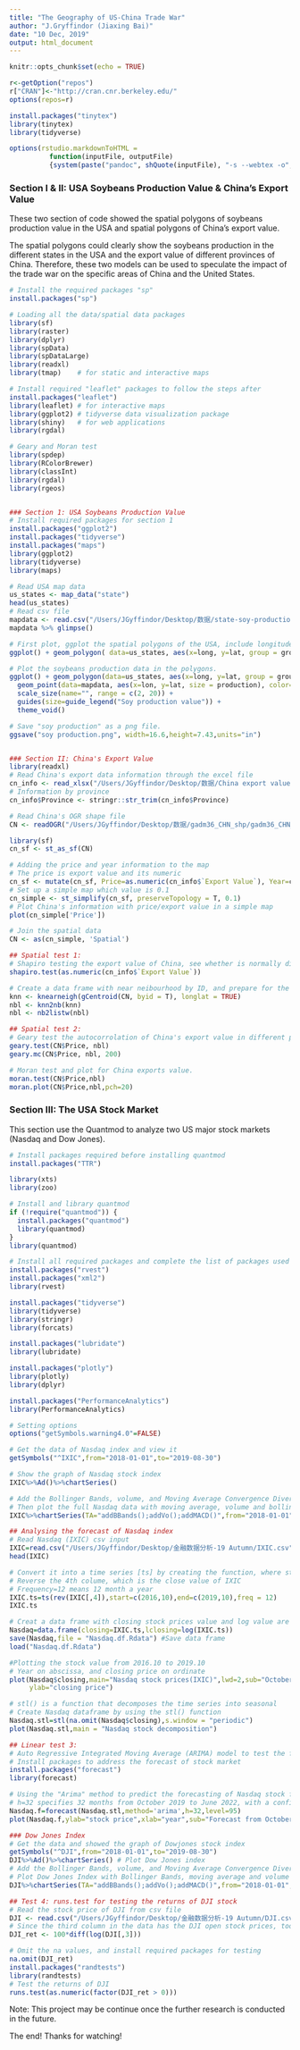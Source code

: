 ```yaml
---
title: "The Geography of US-China Trade War"
author: "J.Gryffindor (Jiaxing Bai)"
date: "10 Dec, 2019"
output: html_document
---
```


```r
knitr::opts_chunk$set(echo = TRUE)

r<-getOption("repos")
r["CRAN"]<-"http://cran.cnr.berkeley.edu/"
options(repos=r)

install.packages("tinytex")
library(tinytex)
library(tidyverse)

options(rstudio.markdownToHTML =
          function(inputFile, outputFile)
          {system(paste("pandoc", shQuote(inputFile), "-s --webtex -o", shQuote(outputFile)))})
```

### Section I & II: USA Soybeans Production Value & China’s Export Value

These two section of code showed the spatial polygons of soybeans production value in the USA and spatial polygons of China's export value. 

The spatial polygons could clearly show the soybeans production in the different states in the USA and the export value of different provinces of China. Therefore, these two models can be used to speculate the impact of the trade war on the specific areas of China and the United States.

```r

# Install the required packages "sp"
install.packages("sp")

# Loading all the data/spatial data packages
library(sf)
library(raster)
library(dplyr)
library(spData)
library(spDataLarge)
library(readxl)
library(tmap)    # for static and interactive maps

# Install required "leaflet" packages to follow the steps after 
install.packages("leaflet")
library(leaflet) # for interactive maps
library(ggplot2) # tidyverse data visualization package
library(shiny)   # for web applications
library(rgdal)

# Geary and Moran test
library(spdep)
library(RColorBrewer)
library(classInt)
library(rgdal)
library(rgeos)


### Section 1: USA Soybeans Production Value
# Install required packages for section 1
install.packages("ggplot2")
install.packages("tidyverse")
install.packages("maps")
library(ggplot2)
library(tidyverse)
library(maps)

# Read USA map data
us_states <- map_data("state")
head(us_states)
# Read csv file 
mapdata <- read.csv("/Users/JGyffindor/Desktop/数据/state-soy-production.csv", header=TRUE, stringsAsFactors=FALSE)
mapdata %>% glimpse()

# First plot, ggplot the spatial polygons of the USA, include longitude and latitude.
ggplot() + geom_polygon( data=us_states, aes(x=long, y=lat, group = group),color="blue", fill="grey10" )

# Plot the soybeans production data in the polygons.
ggplot() + geom_polygon(data=us_states, aes(x=long, y=lat, group = group),color="blue", fill="grey92" ) + 
  geom_point(data=mapdata, aes(x=lon, y=lat, size = production), color="black") + 
  scale_size(name="", range = c(2, 20)) + 
  guides(size=guide_legend("Soy production value")) +
  theme_void()

# Save "soy production" as a png file.
ggsave("soy production.png", width=16.6,height=7.43,units="in")


### Section II: China's Export Value
library(readxl)
# Read China's export data information through the excel file
cn_info <- read_xlsx("/Users/JGyffindor/Desktop/数据/China export value.xlsx")
# Information by province
cn_info$Province <- stringr::str_trim(cn_info$Province) 

# Read China's OGR shape file
CN <- readOGR("/Users/JGyffindor/Desktop/数据/gadm36_CHN_shp/gadm36_CHN_1.shp")

library(sf)
cn_sf <- st_as_sf(CN) 

# Adding the price and year information to the map
# The price is export value and its numeric
cn_sf <- mutate(cn_sf, Price=as.numeric(cn_info$`Export Value`), Year=cn_info$Year)
# Set up a simple map which value is 0.1
cn_simple <- st_simplify(cn_sf, preserveTopology = T, 0.1) 
# Plot China's information with price/export value in a simple map 
plot(cn_simple['Price'])

# Join the spatial data
CN <- as(cn_simple, 'Spatial')

## Spatial test 1: 
# Shapiro testing the export value of China, see whether is normally distributed or not
shapiro.test(as.numeric(cn_info$`Export Value`))

# Create a data frame with near neibourhood by ID, and prepare for the testing
knn <- knearneigh(gCentroid(CN, byid = T), longlat = TRUE)
nbl <- knn2nb(knn)
nbl <- nb2listw(nbl)

## Spatial test 2:
# Geary test the autocorrolation of China's export value in different provinces.
geary.test(CN$Price, nbl)
geary.mc(CN$Price, nbl, 200)

# Moran test and plot for China exports value. 
moran.test(CN$Price,nbl)
moran.plot(CN$Price,nbl,pch=20)
```

### Section III: The USA Stock Market 

This section use the Quantmod to analyze two US major stock markets (Nasdaq and Dow Jones). 

```r

# Install packages required before installing quantmod 
install.packages("TTR")

library(xts)
library(zoo)

# Install and library quantmod
if (!require("quantmod")) {
  install.packages("quantmod")
  library(quantmod)
}
library(quantmod)

# Install all required packages and complete the list of packages used
install.packages("rvest")
install.packages("xml2")
library(rvest)

install.packages("tidyverse")
library(tidyverse)
library(stringr)
library(forcats)

install.packages("lubridate")
library(lubridate)

install.packages("plotly")
library(plotly)
library(dplyr)

install.packages("PerformanceAnalytics")
library(PerformanceAnalytics)

# Setting options 
options("getSymbols.warning4.0"=FALSE)

# Get the data of Nasdaq index and view it 
getSymbols("^IXIC",from="2018-01-01",to="2019-08-30")

# Show the graph of Nasdaq stock index
IXIC%>%Ad()%>%chartSeries()

# Add the Bollinger Bands, volume, and Moving Average Convergence Divergence to Nasdaq stock 
# Then plot the full Nasdaq data with moving average, volume and bollinger
IXIC%>%chartSeries(TA="addBBands();addVo();addMACD()",from="2018-01-01",to="2019-08-30")

## Analysing the forecast of Nasdaq index
# Read Nasdaq (IXIC) csv input
IXIC=read.csv("/Users/JGyffindor/Desktop/金融数据分析-19 Autumn/IXIC.csv",header = T)
head(IXIC)

# Convert it into a time series [ts] by creating the function, where starting from January 2018.
# Reverse the 4th colume, which is the close value of IXIC
# Frequency=12 means 12 month a year
IXIC.ts=ts(rev(IXIC[,4]),start=c(2016,10),end=c(2019,10),freq = 12)
IXIC.ts

# Creat a data frame with closing stock prices value and log value are included
Nasdaq=data.frame(closing=IXIC.ts,lclosing=log(IXIC.ts))
save(Nasdaq,file = "Nasdaq.df.Rdata") #Save data frame
load("Nasdaq.df.Rdata") 

#Plotting the stock value from 2016.10 to 2019.10
# Year on abscissa, and closing price on ordinate
plot(Nasdaq$closing,main="Nasdaq stock prices(IXIC)",lwd=2,sub="October 2016 to October 2019",
     ylab="closing price")

# stl() is a function that decomposes the time series into seasonal
# Create Nasdaq dataframe by using the stl() function
Nasdaq.stl=stl(na.omit(Nasdaq$closing),s.window = "periodic")
plot(Nasdaq.stl,main = "Nasdaq stock decomposition") 

## Linear test 3: 
# Auto Regressive Integrated Moving Average (ARIMA) model to test the future trend of Nasdaq stock. 
# Install packages to address the forecast of stock market
install.packages("forecast")
library(forecast)

# Using the "Arima" method to predict the forecasting of Nasdaq stock for approximately 3 years. 
# h=32 specifies 32 months from October 2019 to June 2022, with a confidence interval equals to 95%
Nasdaq.f=forecast(Nasdaq.stl,method='arima',h=32,level=95)
plot(Nasdaq.f,ylab="stock price",xlab="year",sub="Forecast from October 2019 to June 2022")

### Dow Jones Index
# Get the data and showed the graph of Dowjones stock index
getSymbols("^DJI",from="2018-01-01",to="2019-08-30")
DJI%>%Ad()%>%chartSeries() # Plot Dow Jones index 
# Add the Bollinger Bands, volume, and Moving Average Convergence Divergence to Dow Jones stock 
# Plot Dow Jones Index with Bollinger Bands, moving average and volume added on.
DJI%>%chartSeries(TA="addBBands();addVo();addMACD()",from="2018-01-01",to="2019-08-30")

## Test 4: runs.test for testing the returns of DJI stock
# Read the stock price of DJI from csv file 
DJI <- read.csv("/Users/JGyffindor/Desktop/金融数据分析-19 Autumn/DJI.csv")
# Since the third column in the data has the DJI open stock prices, took the log value*100 as the returns.
DJI_ret <- 100*diff(log(DJI[,3])) 

# Omit the na values, and install required packages for testing
na.omit(DJI_ret)
install.packages("randtests")
library(randtests)
# Test the returns of DJI
runs.test(as.numeric(factor(DJI_ret > 0)))

```

Note: This project may be continue once the further research is conducted in the future.

The end! Thanks for watching!
